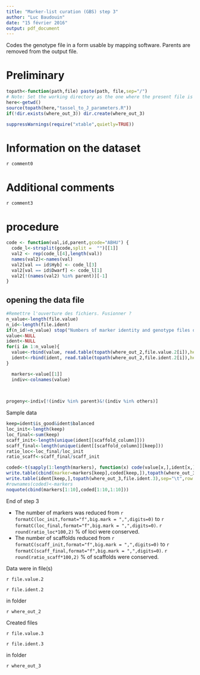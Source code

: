 ---
title: "Marker-list curation (GBS) step 3"
author: "Luc Baudouin"
date: "15 février 2016"
output: pdf_document
---
Codes the genotype file in a form usable by mapping software. Parents are removed from the output file.

# Preliminary

```{r get_parameters,echo=FALSE}
topath<-function(path,file) paste(path, file,sep="/")
# Note: Set the working directory as the one where the present file is located. 
here<-getwd()
source(topath(here,"tassel_to_J_parameters.R"))
if(!dir.exists(where_out_3)) dir.create(where_out_3)

suppressWarnings(require("xtable",quietly=TRUE))
```

# Information on the dataset

`r comment0`

# Additional comments

`r comment3`

# procedure



```{r utilities,echo=FALSE}
code <- function(val,id,parent,gcode="ABHU") {
  code_l<-strsplit(gcode,split =  "")[[1]]
  val2 <- rep(code_l[4],length(val))
  names(val2)<-names(val)
  val2[val == id$Hyb] <- code_l[3]
  val2[val == id$Dwarf] <- code_l[1]
  val2[!(names(val2) %in% parent)][-1]
}


```


## opening the data file

```{r data_entry,echo=FALSE}
#Remettre l'ouverture des fichiers. Fusionner ?
n_value<-length(file.value)
n_id<-length(file.ident)
if(n_id!=n_value) stop("Numbers of marker identity and genotype files differ")
value<-NULL
ident<-NULL
for(i in 1:n_value){ 
  value<-rbind(value, read.table(topath(where_out_2,file.value.2[i]),header = TRUE,stringsAsFactors = FALSE))
  ident<-rbind(ident, read.table(topath(where_out_2,file.ident.2[i]),header = TRUE,stringsAsFactors = FALSE))
} 

  markers<-value[[1]] 
  indiv<-colnames(value) 
 
 

progeny<-indiv[!(indiv %in% parent)&!(indiv %in% others)] 


```

Sample data

```{r recode,echo=FALSE}

keep=ident$is_good&ident$balanced
loc_init<-length(keep)
loc_final<-sum(keep)
scaff_init<-length(unique(ident[[scaffold_column]]))
scaff_final<-length(unique(ident[[scaffold_column]][keep]))
ratio_loc<-loc_final/loc_init
ratio_scaff<-scaff_final/scaff_init

coded<-t(sapply(1:length(markers), function(x) code(value[x,],ident[x,],parent)) )
write.table(cbind(marker=markers[keep],coded[keep,]),topath(where_out_3,file.value.3),sep="\t",row.names=FALSE,quote=FALSE)
write.table(ident[keep,],topath(where_out_3,file.ident.3),sep="\t",row.names=FALSE,quote=FALSE)
#rownames(coded)<-markers
noquote(cbind(markers[1:10],coded[1:10,1:10]))
```

End of step 3
 
* The number of markers was reduced  from `r formatC(loc_init,format="f",big.mark = ",",digits=0)` to `r formatC(loc_final,format="f",big.mark = ",",digits=0)`. `r round(ratio_loc*100,2)` % of loci were conserved.
* The number of scaffolds reduced from `r formatC(scaff_init,format="f",big.mark = ",",digits=0)` to `r formatC(scaff_final,format="f",big.mark = ",",digits=0)`. `r round(ratio_scaff*100,2)` % of scaffolds were conserved.

Data were in file(s)

`r file.value.2 `

`r file.ident.2 `

in folder    

`r where_out_2`
 
 
Created files
 

`r file.value.3 `

`r file.ident.3 `
 
in folder    

`r where_out_3`

